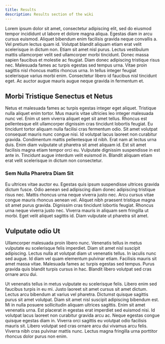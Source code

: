 ```yaml
---
title: Results
description: Results section of the wiki
---
```


Lorem ipsum dolor sit amet, consectetur adipiscing elit, sed do eiusmod tempor incididunt ut labore et dolore magna aliqua. Egestas diam in arcu cursus euismod. Aliquet bibendum enim facilisis gravida neque convallis a. Vel pretium lectus quam id. Volutpat blandit aliquam etiam erat velit scelerisque in dictum non. Etiam sit amet nisl purus. Lectus vestibulum mattis ullamcorper velit sed ullamcorper morbi tincidunt. Donec massa sapien faucibus et molestie ac feugiat. Diam donec adipiscing tristique risus nec. Malesuada fames ac turpis egestas sed tempus urna. Vitae proin sagittis nisl rhoncus mattis rhoncus urna. In tellus integer feugiat scelerisque varius morbi enim. Consectetur libero id faucibus nisl tincidunt eget. Ac auctor augue mauris augue neque gravida in fermentum et.

## Morbi Tristique Senectus et Netus

Netus et malesuada fames ac turpis egestas integer eget aliquet. Tristique nulla aliquet enim tortor. Mus mauris vitae ultricies leo integer malesuada nunc vel. Enim ut sem viverra aliquet eget sit amet tellus. Rhoncus est pellentesque elit ullamcorper dignissim cras tincidunt lobortis feugiat. Eu tincidunt tortor aliquam nulla facilisi cras fermentum odio. Sit amet volutpat consequat mauris nunc congue nisi. Id volutpat lacus laoreet non curabitur gravida. Condimentum mattis pellentesque id nibh. Erat nam at lectus urna duis. Enim diam vulputate ut pharetra sit amet aliquam id. Est sit amet facilisis magna etiam tempor orci eu. Vulputate dignissim suspendisse in est ante in. Tincidunt augue interdum velit euismod in. Blandit aliquam etiam erat velit scelerisque in dictum non consectetur.

### Sem Nulla Pharetra Diam Sit

Eu ultrices vitae auctor eu. Egestas quis ipsum suspendisse ultrices gravida dictum fusce. Odio aenean sed adipiscing diam donec adipiscing tristique risus nec. Mattis rhoncus urna neque viverra justo nec. Arcu cursus vitae congue mauris rhoncus aenean vel. Aliquet nibh praesent tristique magna sit amet purus gravida. Dignissim cras tincidunt lobortis feugiat. Rhoncus urna neque viverra justo nec. Viverra mauris in aliquam sem fringilla ut morbi. Eget velit aliquet sagittis id. Diam vulputate ut pharetra sit amet.

## Vulputate odio Ut

Ullamcorper malesuada proin libero nunc. Venenatis tellus in metus vulputate eu scelerisque felis imperdiet. Diam sit amet nisl suscipit adipiscing. Lectus nulla at volutpat diam ut venenatis tellus. In iaculis nunc sed augue. Id diam vel quam elementum pulvinar etiam. Facilisis mauris sit amet massa vitae. Malesuada fames ac turpis egestas sed tempus. Purus gravida quis blandit turpis cursus in hac. Blandit libero volutpat sed cras ornare arcu dui.

Ut venenatis tellus in metus vulputate eu scelerisque felis. Libero enim sed faucibus turpis in eu mi. Justo laoreet sit amet cursus sit amet dictum. Lectus arcu bibendum at varius vel pharetra. Dictumst quisque sagittis purus sit amet volutpat. Diam sit amet nisl suscipit adipiscing bibendum est. Mi in nulla posuere sollicitudin aliquam ultrices sagittis. Enim sit amet venenatis urna. Est placerat in egestas erat imperdiet sed euismod nisi. Id volutpat lacus laoreet non curabitur gravida arcu ac. Neque egestas congue quisque egestas diam in. Viverra orci sagittis eu volutpat odio facilisis mauris sit. Libero volutpat sed cras ornare arcu dui vivamus arcu felis. Viverra nibh cras pulvinar mattis nunc. Lectus magna fringilla urna porttitor rhoncus dolor purus non enim.
